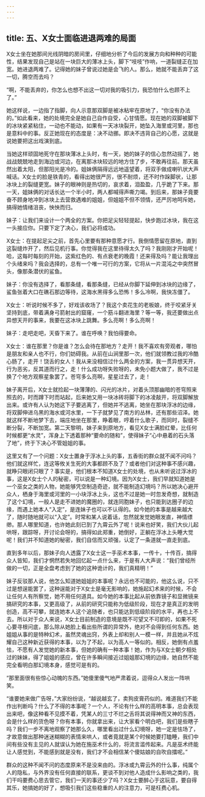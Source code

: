 ```yaml
---
---
---
```

title: 五、X女士面临进退两难的局面
---




X女士坐在她那间光线阴暗的房间里，仔细地分析了今后的发展方向和种种的可能性，结果发现自己是站在一块巨大的薄冰上头，脚下“吱吱”作响，一道裂缝正在加宽。她进退两难了。记得她的妹子曾说过她是会飞的人。那么，她就不能丢弃了这一切，腾空而去吗？

“啊，不能丢弃的，你怎么也想不出这一切对我的吸引力，我恐怕什么也顾不上了。”

她这样说，一边指了指脚，向人示意那双脚是被冰粘牢在原地了，“你没有办法的。”如此看来，她的处境完全是她自己自作自受，心甘情愿。现在她的双脚被脚下的冰块紧紧粘住，一动也不能动，如果有一天冰块裂开，她坠入海里或河里，那也是意料中的事。反正她现在的态度是：决不动挪。即决不违背自己的心愿，这就是说她要把这出戏演到底。

当她这样顽固地死守在那块薄冰上头时，有一天，她的妹子的信心忽然动摇了，她战战兢兢地走到海边或河边，在离那冰块较远的地方住了步，不敢再往前。那天虽然出着太阳，但那阳光是冷的。姐妹俩隔得远远地遥望着，将双手做成喇叭状大声喊话。X女士的脸是铁青的，看得出她很严厉，很不耐烦，还不时作跺脚状，让那冰块上的裂缝更宽。妹子的眼神则是热切的，哀求着，泪盈盈，几乎跪了下来。那一天，姐妹俩的对话长达一个半小时，两人都喊得声嘶力竭。到后来，那妹子竟要奋不顾身地冲到冰块上去营救遇难的姐姐，但姐姐不但不领情，还严厉地呵斥她，搞得她情绪沮丧，怏怏而归。

妹子：让我们来设计一个两全的方案。你把足尖轻轻提起，快步跑过冰块，我在这一头接应你。只要下定了决心，我们必将成功。

X女士：在提起足尖之前，首先心里要有那种意愿才行。我倒情愿留在原地，直到这裂缝炸开了，然后见机行事。你觉得我在这里待得太久了吗？我刚刚才开始呢！哈，这每时每刻的开始，这紫红色的、有点衰老的晚霞！还来得及吗？能让我理出个头绪来吗？我会选择的，总有一个唯一可行的方案，它将从一片混沌之中突然冒头，像那条潜伏的鲨鱼。

妹子：你没有选择了，看那条缝，看那条缝，已经从你脚下延伸到冰块的边缘了，鲨鱼张着大口在礁石那边等待，这海水黑得多么恐怖！多么冷啊，我快冻僵了。

X女士：听说时候不多了，好戏该收场了？我这个卖花生的老板娘，终于咬紧牙关坚持到底，带着满身弓箭射出的窟窿，一个筋斗翻进海里？等一等，我还要做出点异想天开的事来，我要在这冰块上跳舞。多么亮啊！多么亮啊！

妹子：走吧走吧，天昏下来了。谁在呼唤？我怕得要命。

X女士：谁在那里？你是谁？怎么会待在那地方？走开！我不喜欢有旁观者，哪怕是朋友和亲人也不行，你们妨碍我。从前在山涧里那一次，他们就领教过我的冷酷心肠了，走开！饶舌的女人！我从来没相信过什么两全的方案，我一贯异想天开，行为恶劣，反其道而行之，走！什么成功呀失败呀的，未免小题大做了，我不过是换了个地方观察星象罢了。苍穹多么亮啊，星星过去了，走！

妹子离开后，X女士就捡起一块薄薄的、闪光的冰片，对着头顶那幽暗的苍穹照来照去的，时而蹲下时而站起，后来她又用一块冰砖将脚下的冰凌敲开，将双脚解放出来。或许有人认为她这下子要逃离了，但她并不逃离，她坐在那块浮冰的边缘，将双脚伸进乌黑的海水或河水里，一下子就梦见了南方的丛林，还有那些沼泽。她就这样不断地梦下去，端庄地坐在那里，睁着眼，哼着什么歌子，而同时，裂缝不断分裂，不断加宽。第二天黎明，妹子来到原地方，看见X女士满脸红晕，比任何时候都更“水灵”，浑身上下透着那种“要命的随和”，使得妹子“心中悬着的石头落了地”，终于下决心不管姐姐的事。

这里又有了一个问题：X女士置身于浮冰上头的事，五香街的群众就不闻不问吗？他们就这样忙，连这等攸关生死的大事都顾不及了？或者他们对这种事不感兴趣，就睁只眼闭只眼了？事实是，他们根本不知道X女士的处境，也从未听说过浮冰的事，这是X女士个人的秘密，可以说是一种幻境。因为X女士，我们早就知道她是一个巫女之类的人物，她能够凭空制造奇迹，就不能制造幻境吗？所以她决心避开众人，栖身于海里或河里的一小块浮冰上头，这也不过是她一时忽发奇想，就制造了这个幻境，一般人是走不进她的魔圈的，就连同胞妹子，也只能到达圈子的边缘，而遇上她本人“入定”，是连妹子也可以不认得的。如今她的本事是越来越大了，随时随地就可以“入定”。时常和某人说着话，忽然就发觉她眼发直，神情缥缈。那人哪里知道，也许她此刻已到了九霄云外了呢！说来也好笑，我们大伙儿起哄呀，跟踪呀，开讨论会呀的，搞得如此郑重，她倒好，正躺在浮冰上头睡大觉呢！我们并不知道她的秘密，我们自信而又顽强，认定了一条道就一直走到底。

直到多年以后，那妹子向人透露了X女士这一手巫术本事，一传十，十传百，搞得众人皆知，我们才惘然若失地回忆起一点什么来，于是有人大声说：“我们曾经所做的一切，正是全盘考虑到了她的这种诡计的，我们真精明！”

妹子反驳那人说，他怎么知道她姐姐的本事呢？永远也不可能的，他这么说，只不过是想逞能罢了，这种逞能对于X女士是毫无影响的，她施起幻术来的时候，不会让任何人有所察觉，她不用任何道具。如今她的本事比起从前依靠镜子和显微镜来搞研究的本事，又更高级了，从前的研究只能称为低级阶段，现在才是真正的发明创造，高不可攀，就连她本人这个追随者，也只能达到低级阶段的水平，再也上不去。所以对于众人来说，X女士目前制造的意境是既不可望又不可即的，如果不死心要寻根问底，那么除从她脸上看出些所谓的异常外，绝对不会得到任何东西。她姐姐从事的是特种幻术，虽然灵魂出窍，外表上却和别人一模一样，并且她从不炫耀自己这种新近获得的本事，以为了不起，以为高人一等似的。相反，她倒有点羞怯，不愿有人发觉她的新本事，但她的确有一种本事！她，作为与X女士朝夕相处过的妹妹，得了姐姐的感应，曾在许多瞬间接近过姐姐那幻境的边缘，她自然不能完全看明白那幻境本身，感觉可是有的。

“那里面很有些惊心动魄的东西。”她傻里傻气地严肃着说，逗得众人发出一阵哄笑。

“谁要她来做广告呀，”大家纷纷说，“越说越玄了，卖狗皮膏药似的。难道我们不能作出判断吗？什么了不得的本事呢？一个人，不论有什么样的高明本事，总会表现出来吧，像这种看不见摸不着，凭某人的三寸不烂之舌将其说得神而又神的东西，会是什么样的货色呀？你有本事，你就拿出来，让大家看个明白吧，我们是些瞎子吗？我们一步不离地观察了她那么久，哪里看出过什么幻境呀，她一定是怯场了，才故意做出那种迷迷糊糊的表情来哄人，或者竟就是某个时候她要打瞌睡，我们中间有些没有主见的人就误认为她在施巫术什么的，将流言滥传起来。凡是巫术终能让人感觉到，不能感到就是没有，我们才不会相信某个傻姑娘的自吹自擂呢。”

群众的这种不闻不问的态度原来不是没来由的。浮冰或九霄云外的什么事，纯属个人的隐私，与外界没有任何直接的联系，更谈不到对他人造成什么影响之类的，我们干吗要费心思去管它，我们一天的事还少了吗？X女士要醉心于这玩意，要自得其乐，她搞她的好了，想吸引我们这些稳重的人的注意力，可是枉费心机。